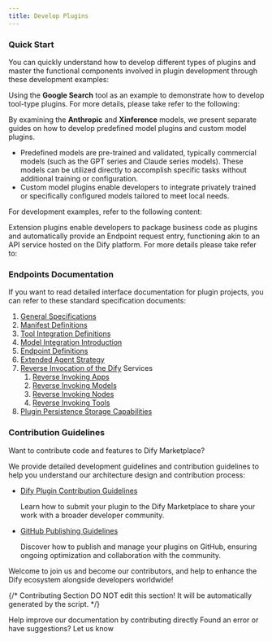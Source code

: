 ```yaml
---
title: Develop Plugins
---
```



### **Quick Start**

You can quickly understand how to develop different types of plugins and master the functional components involved in plugin development through these development examples:

<Card title="Install Development Tools" icon="link" href="/en/plugins/quick-start/develop-plugins/initialize-development-tools">
</Card>

Using the **Google Search** tool as an example to demonstrate how to develop tool-type plugins. For more details, please take refer to the following:

<Card title="Tool Plugin" icon="link" href="/en/plugins/quick-start/develop-plugins/tool-plugin">
</Card>

By examining the **Anthropic** and **Xinference** models, we present separate guides on how to develop predefined model plugins and custom model plugins.

* Predefined models are pre-trained and validated, typically commercial models (such as the GPT series and Claude series models). These models can be utilized directly to accomplish specific tasks without additional training or configuration.
* Custom model plugins enable developers to integrate privately trained or specifically configured models tailored to meet local needs.

For development examples, refer to the following content:

<Card title="Model Plugin" icon="link" href="/en/plugins/quick-start/develop-plugins/model-plugin">
</Card>

Extension plugins enable developers to package business code as plugins and automatically provide an Endpoint request entry, functioning akin to an API service hosted on the Dify platform. For more details please take refer to:

<Card title="Extension Plugin" icon="link" href="/en/plugins/quick-start/develop-plugins/extension-plugin">
</Card>

### **Endpoints Documentation**

If you want to read detailed interface documentation for plugin projects, you can refer to these standard specification documents:

1. [General Specifications](/en/plugins/schema-definition/general-specifications)
2. [Manifest Definitions](/en/plugins/schema-definition/manifest)
3. [Tool Integration Definitions](/en/plugins/schema-definition/tool)
4. [Model Integration Introduction](/en/plugins/schema-definition/model)
5. [Endpoint Definitions](/en/plugins/schema-definition/endpoint)
6. [Extended Agent Strategy](/en/plugins/schema-definition/agent)
7. [Reverse Invocation of the Dify](/en/plugins/schema-definition/reverse-invocation-of-the-dify-service) Services
   1. [Reverse Invoking Apps](/en/plugins/schema-definition/reverse-invocation-of-the-dify-service/app)
   2. [Reverse Invoking Models](/en/plugins/schema-definition/reverse-invocation-of-the-dify-service/model)
   3. [Reverse Invoking Nodes](/en/plugins/schema-definition/reverse-invocation-of-the-dify-service/node)
   4. [Reverse Invoking Tools](/en/plugins/schema-definition/reverse-invocation-of-the-dify-service/tool)
8. [Plugin Persistence Storage Capabilities](/en/plugins/schema-definition/persistent-storage)

### **Contribution Guidelines**

Want to contribute code and features to Dify Marketplace?

We provide detailed development guidelines and contribution guidelines to help you understand our architecture design and contribution process:

*   [Dify Plugin Contribution Guidelines](/en/plugins/publish-plugins/publish-to-dify-marketplace)

    Learn how to submit your plugin to the Dify Marketplace to share your work with a broader developer community.
*   [GitHub Publishing Guidelines](/en/plugins/publish-plugins/publish-plugin-on-personal-github-repo)

    Discover how to publish and manage your plugins on GitHub, ensuring ongoing optimization and collaboration with the community.

Welcome to join us and become our contributors, and help to enhance the Dify ecosystem alongside developers worldwide!

{/*
Contributing Section
DO NOT edit this section!
It will be automatically generated by the script.
*/}

<CardGroup cols="2">
    <Card
        title="Edit this page"
        icon="pen-to-square"
        href="https://github.com/langgenius/dify-docs-mintlify/edit/main/en/plugins/quick-start/develop-plugins/README.mdx"
    >
        Help improve our documentation by contributing directly
    </Card>
    <Card
        title="Report an issue"
        icon="github"
        href="https://github.com/langgenius/dify-docs-mintlify/issues/new?title=Documentation%20Issue%3A%20&body=%23%23%20Issue%20Description%0A%3C%21--%20Please%20briefly%20describe%20the%20issue%20you%20found%20--%3E%0A%0A%23%23%20Page%20Link%0Ahttps%3A%2F%2Fgithub.com%2Flanggenius%2Fdify-docs-mintlify%2Fblob%2Fmain%2Fen/plugins/quick-start/develop-plugins%2FREADME.mdx%0A%0A%23%23%20Suggested%20Changes%0A%3C%21--%20If%20you%20have%20specific%20suggestions%20for%20changes%2C%20please%20describe%20them%20here%20--%3E%0A%0A%3C%21--%20Thank%20you%20for%20helping%20improve%20our%20documentation%21%20--%3E"
    >
        Found an error or have suggestions? Let us know
    </Card>
</CardGroup>
